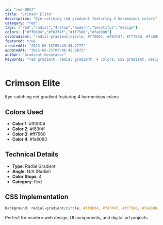```yaml
---
id: "red-0017"
title: "Crimson Elite"
description: "Eye-catching red gradient featuring 4 harmonious colors"
category: "red"
tags: ["red","radial","4-stop","modern","beautiful","design"]
colors: ["#ff0004","#f83f4f","#ff7560","#fa8080"]
cssGradient: "radial-gradient(circle, #ff0004, #f83f4f, #ff7560, #fa8080)"
featured: true
createdAt: "2025-08-16T05:49:44.277Z"
updatedAt: "2025-08-25T07:08:42.687Z"
author: "Gradient Generator"
keywords: "red gradient, radial gradient, 4 colors, CSS gradient, design, #ff0004, #f83f4f, #ff7560, #fa8080"
---
```


# Crimson Elite

Eye-catching red gradient featuring 4 harmonious colors

## Colors Used
- **Color 1**: #ff0004
- **Color 2**: #f83f4f
- **Color 3**: #ff7560
- **Color 4**: #fa8080

## Technical Details
- **Type**: Radial Gradient
- **Angle**: N/A (Radial)
- **Color Stops**: 4
- **Category**: Red

## CSS Implementation
```css
background: radial-gradient(circle, #ff0004, #f83f4f, #ff7560, #fa8080);
```

Perfect for modern web design, UI components, and digital art projects.

